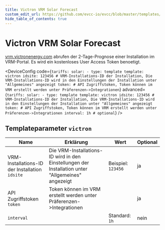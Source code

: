 ```yaml
---
title: Victron VRM Solar Forecast
custom_edit_url: https://github.com/evcc-io/evcc/blob/master/templates/definition/tariff/victron.yaml
hide_table_of_contents: true
---
```



# Victron VRM Solar Forecast

<DeviceFeatures features="Global" />

[vrm.victronenergy.com](https://vrm.victronenergy.com) abrufen der 2-Tage-Prognose einer Installation im VRM-Portal. Es wird ein kostenloses User Access Token benoetigt.


<DeviceConfig code={`tariffs:
    solar:
      - type: template
        template: victron
        idsite: 123456 # VRM-Installations-ID der Installation, Die VRM-Installations-ID wird in den Einstellungen der Installation unter "Allgemeines" angezeigt
        token: # API Zugriffstoken, Token können im VRM erstellt werden unter Präferenzen->Integrationen`} advanced={`tariffs:
    solar:
      - type: template
        template: victron
        idsite: 123456 # VRM-Installations-ID der Installation, Die VRM-Installations-ID wird in den Einstellungen der Installation unter "Allgemeines" angezeigt
        token: # API Zugriffstoken, Token können im VRM erstellt werden unter Präferenzen->Integrationen
        interval: 1h # optional`} />

## Templateparameter `victron`

| Name | Erklärung | Wert | Optional |
|-----------|-----------|------|----------|
| VRM-Installations-ID der Installation<br/>`idsite` | Die VRM-Installations-ID wird in den Einstellungen der Installation unter "Allgemeines" angezeigt | Beispiel: `123456` | ja |
| API Zugriffstoken<br/>`token` | Token können im VRM erstellt werden unter Präferenzen-&gt;Integrationen |  | ja |
| `interval` |  | Standard: `1h` | nein |

